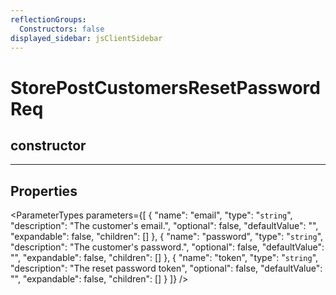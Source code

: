 ```yaml
---
reflectionGroups:
  Constructors: false
displayed_sidebar: jsClientSidebar
---
```



# StorePostCustomersResetPasswordReq

## constructor

___

## Properties

<ParameterTypes parameters={[
  {
    "name": "email",
    "type": "`string`",
    "description": "The customer's email.",
    "optional": false,
    "defaultValue": "",
    "expandable": false,
    "children": []
  },
  {
    "name": "password",
    "type": "`string`",
    "description": "The customer's password.",
    "optional": false,
    "defaultValue": "",
    "expandable": false,
    "children": []
  },
  {
    "name": "token",
    "type": "`string`",
    "description": "The reset password token",
    "optional": false,
    "defaultValue": "",
    "expandable": false,
    "children": []
  }
]} />
